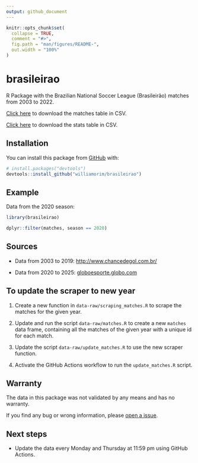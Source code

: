 ```yaml
---
output: github_document
---
```


<!-- README.md is generated from README.Rmd. Please edit that file -->

```r
knitr::opts_chunk$set(
  collapse = TRUE,
  comment = "#>",
  fig.path = "man/figures/README-",
  out.width = "100%"
)
```

# brasileirao

R Package with the Brazilian National Soccer League (Brasileirão) matches from 2003 to 2022.

<a href="https://raw.githubusercontent.com/williamorim/brasileirao/master/data-raw/csv/matches.csv" download="matches.csv">Click here</a> to download the matches table in CSV.

<a href="https://raw.githubusercontent.com/williamorim/brasileirao/master/data-raw/csv/stats.csv" download="matches.csv">Click here</a> to download the stats table in CSV.

## Installation

You can install this package from [GitHub](https://github.com/) with:

``` r
# install.packages("devtools")
devtools::install_github("williamorim/brasileirao")
```

## Example

Data from the 2020 season:

```r
library(brasileirao)

dplyr::filter(matches, season == 2020)
```

## Sources

- Data from 2003 to 2019: [http://www.chancedegol.com.br/](http://www.chancedegol.com.br/)

- Data from 2020 to 2025: [globoesporte.globo.com](https://globoesporte.globo.com/futebol/brasileirao-serie-a/)

## To update the scraper to new year

1. Create a new function in `data-raw/scraping_matches.R` to scrape the matches for the given year.

2. Update and run the script `data-raw/matches.R` to create a new `matches` data frame, containing all the matches of the given year with a unique id for each match.

3. Update the script `data-raw/update_matches.R` to use the new scraper function.

4. Activate the GitHub Actions workflow to run the `update_matches.R` script.

## Warranty

The data in this package was not validated by any means and has no warranty.

If you find any bug or wrong information, please [open a issue](https://github.com/williamorim/brasileirao/issues).

## Next steps

- Update the data every Monday and Thursday at 11:59 pm using GitHub Actions.


